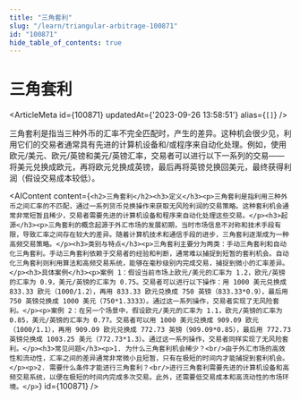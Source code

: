 ```yaml
---
title: "三角套利"
slug: "/learn/triangular-arbitrage-100871"
id: "100871"
hide_table_of_contents: true
---
```



# 三角套利

<ArticleMeta id={100871} updatedAt={'2023-09-26 13:58:51'} alias={`[]`} />
<div className='border-solid border-b border-t-0 my-4 border-[var(--ifm-color-gray-300)]' />

三角套利是指当三种外币的汇率不完全匹配时，产生的差异。这种机会很少见，利用它们的交易者通常具有先进的计算机设备和/或程序来自动化处理。例如，使用欧元/美元、欧元/英镑和美元/英镑汇率，交易者可以进行以下一系列的交易——将美元兑换成欧元，再将欧元兑换成英镑，最后再将英镑兑换回美元，最终获得利润（假设交易成本较低）。

<AIContent content={`<h2>三角套利</h2><h3>定义</h3><p>三角套利是指利用三种外币之间汇率的不匹配，通过一系列货币兑换操作来获取无风险利润的交易策略。这种套利机会通常非常短暂且稀少，交易者需要先进的计算机设备和程序来自动化处理这些交易。</p><h3>起源</h3><p>三角套利的概念起源于外汇市场的发展初期，当时市场信息不对称和技术手段有限，导致汇率之间存在较大的差异。随着计算机技术和通信手段的进步，三角套利逐渐成为一种高频交易策略。</p><h3>类别与特点</h3><p>三角套利主要分为两类：手动三角套利和自动化三角套利。手动三角套利依赖于交易者的经验和判断，通常难以捕捉到短暂的套利机会。自动化三角套利则利用算法和高频交易系统，能够在毫秒级别内完成交易，捕捉到微小的汇率差异。</p><h3>具体案例</h3><p>案例 1：假设当前市场上欧元/美元的汇率为 1.2，欧元/英镑的汇率为 0.9，美元/英镑的汇率为 0.75。交易者可以进行以下操作：用 1000 美元兑换成 833.33 欧元（1000/1.2），再用 833.33 欧元兑换成 750 英镑（833.33*0.9），最后用 750 英镑兑换成 1000 美元（750*1.3333）。通过这一系列操作，交易者实现了无风险套利。</p><p>案例 2：在另一个场景中，假设欧元/美元的汇率为 1.1，欧元/英镑的汇率为 0.85，美元/英镑的汇率为 0.77。交易者可以用 1000 美元兑换成 909.09 欧元（1000/1.1），再用 909.09 欧元兑换成 772.73 英镑（909.09*0.85），最后用 772.73 英镑兑换成 1003.25 美元（772.73*1.3）。通过这一系列操作，交易者同样实现了无风险套利。</p><h3>常见问题</h3><p>1. 为什么三角套利机会稀少？<br/>由于外汇市场的高效性和流动性，汇率之间的差异通常非常微小且短暂，只有在极短的时间内才能捕捉到套利机会。</p><p>2. 需要什么条件才能进行三角套利？<br/>进行三角套利需要先进的计算机设备和高频交易系统，以便在极短的时间内完成多次交易。此外，还需要低交易成本和高流动性的市场环境。</p>`} id={100871} />

